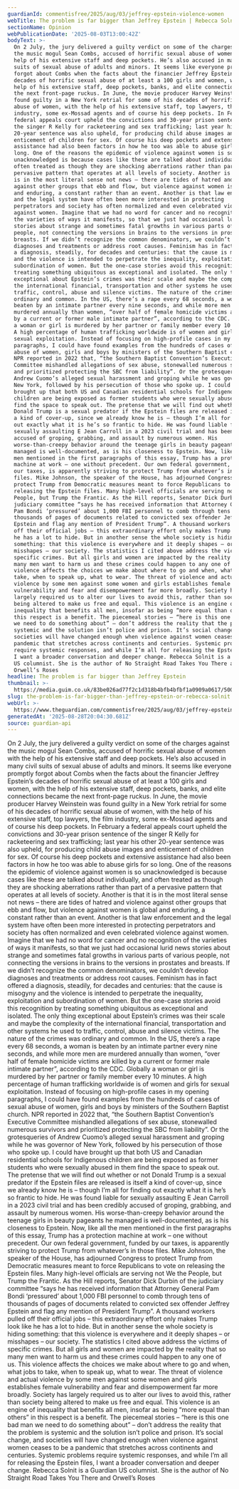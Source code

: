 ```yaml
---
guardianId: commentisfree/2025/aug/03/jeffrey-epstein-violence-women
webTitle: The problem is far bigger than Jeffrey Epstein | Rebecca Solnit
sectionName: Opinion
webPublicationDate: '2025-08-03T13:00:42Z'
bodyText: >-
  On 2 July, the jury delivered a guilty verdict on some of the charges against
  the music mogul Sean Combs, accused of horrific sexual abuse of women with the
  help of his extensive staff and deep pockets. He’s also accused in many civil
  suits of sexual abuse of adults and minors. It seems like everyone promptly
  forgot about Combs when the facts about the financier Jeffrey Epstein’s
  decades of horrific sexual abuse of at least a 100 girls and women, with the
  help of his extensive staff, deep pockets, banks, and elite connections became
  the next front-page ruckus. In June, the movie producer Harvey Weinstein was
  found guilty in a New York retrial for some of his decades of horrific sexual
  abuse of women, with the help of his extensive staff, top lawyers, the film
  industry, some ex-Mossad agents and of course his deep pockets. In February a
  federal appeals court upheld the convictions and 30-year prison sentence of
  the singer R Kelly for racketeering and sex trafficking; last year his other
  20-year sentence was also upheld, for producing child abuse images and
  enticement of children for sex. Of course his deep pockets and extensive
  assistance had also been factors in how he too was able to abuse girls for so
  long. One of the reasons the epidemic of violence against women is so
  unacknowledged is because cases like these are talked about individually, and
  often treated as though they are shocking aberrations rather than part of a
  pervasive pattern that operates at all levels of society. Another is that it
  is in the most literal sense not news – there are tides of hatred and violence
  against other groups that ebb and flow, but violence against women is global
  and enduring, a constant rather than an event. Another is that law enforcement
  and the legal system have often been more interested in protecting
  perpetrators and society has often normalized and even celebrated violence
  against women. Imagine that we had no word for cancer and no recognition of
  the varieties of ways it manifests, so that we just had occasional lurid news
  stories about strange and sometimes fatal growths in various parts of various
  people, not connecting the versions in brains to the versions in prostates and
  breasts. If we didn’t recognize the common denominators, we couldn’t develop
  diagnoses and treatments or address root causes. Feminism has in fact offered
  a diagnosis, steadily, for decades and centuries: that the cause is misogyny
  and the violence is intended to perpetrate the inequality, exploitation and
  subordination of women. But the one-case stories avoid this recognition by
  treating something ubiquitous as exceptional and isolated. The only thing
  exceptional about Epstein’s crimes was their scale and maybe the complexity of
  the international financial, transportation and other systems he used to
  traffic, control, abuse and silence victims. The nature of the crimes was
  ordinary and common. In the US, there’s a rape every 68 seconds, a woman is
  beaten by an intimate partner every nine seconds, and while more men are
  murdered annually than women, “over half of female homicide victims are killed
  by a current or former male intimate partner”, according to the CDC. Globally
  a woman or girl is murdered by her partner or family member every 10 minutes.
  A high percentage of human trafficking worldwide is of women and girls for
  sexual exploitation. Instead of focusing on high-profile cases in my opening
  paragraphs, I could have found examples from the hundreds of cases of sexual
  abuse of women, girls and boys by ministers of the Southern Baptist church.
  NPR reported in 2022 that, “the Southern Baptist Convention’s Executive
  Committee mishandled allegations of sex abuse, stonewalled numerous survivors
  and prioritized protecting the SBC from liability”. Or the grotesqueries of
  Andrew Cuomo’s alleged sexual harassment and groping while he was governor of
  New York, followed by his persecution of those who spoke up. I could have
  brought up that both US and Canadian residential schools for Indigenous
  children are being exposed as former students who were sexually abused in them
  find the space to speak out. The pretense that we will find out whether or not
  Donald Trump is a sexual predator if the Epstein files are released is itself
  a kind of cover-up, since we already know he is – though I’m all for finding
  out exactly what it is he’s so frantic to hide. He was found liable for
  sexually assaulting E Jean Carroll in a 2023 civil trial and has been credibly
  accused of groping, grabbing, and assault by numerous women. His
  worse-than-creepy behavior around the teenage girls in beauty pageants he
  managed is well-documented, as is his closeness to Epstein. Now, like all the
  men mentioned in the first paragraphs of this essay, Trump has a protection
  machine at work – one without precedent. Our own federal government, funded by
  our taxes, is apparently striving to protect Trump from whatever’s in those
  files. Mike Johnson, the speaker of the House, has adjourned Congress to
  protect Trump from Democratic measures meant to force Republicans to vote on
  releasing the Epstein files. Many high-level officials are serving not We the
  People, but Trump the Frantic. As the Hill reports, Senator Dick Durbin of the
  judiciary committee “says he has received information that Attorney General
  Pam Bondi ‘pressured’ about 1,000 FBI personnel to comb through tens of
  thousands of pages of documents related to convicted sex offender Jeffrey
  Epstein and flag any mention of President Trump”. A thousand workers pulled
  off their official jobs – this extraordinary effort only makes Trump look like
  he has a lot to hide. But in another sense the whole society is hiding
  something: that this violence is everywhere and it deeply shapes – or
  misshapes – our society. The statistics I cited above address the victims of
  specific crimes. But all girls and women are impacted by the reality that so
  many men want to harm us and these crimes could happen to any one of us. This
  violence affects the choices we make about where to go and when, what jobs to
  take, when to speak up, what to wear. The threat of violence and actual
  violence by some men against some women and girls establishes female
  vulnerability and fear and disempowerment far more broadly. Society has
  largely required us to alter our lives to avoid this, rather than society
  being altered to make us free and equal. This violence is an engine of
  inequality that benefits all men, insofar as being “more equal than others” in
  this respect is a benefit. The piecemeal stories – “here is this one bad man
  we need to do something about” – don’t address the reality that the problem is
  systemic and the solution isn’t police and prison. It’s social change, and
  societies will have changed enough when violence against women ceases to be a
  pandemic that stretches across continents and centuries. Systemic problems
  require systemic responses, and while I’m all for releasing the Epstein files,
  I want a broader conversation and deeper change. Rebecca Solnit is a Guardian
  US columnist. She is the author of No Straight Road Takes You There and
  Orwell’s Roses
headline: The problem is far bigger than Jeffrey Epstein
thumbnail: >-
  https://media.guim.co.uk/83be026ad77f2c1d318b4bfb4bfbf1a0909a0617/500_0_5000_4000/500.jpg
slug: the-problem-is-far-bigger-than-jeffrey-epstein-or-rebecca-solnit
webUrl: >-
  https://www.theguardian.com/commentisfree/2025/aug/03/jeffrey-epstein-violence-women
generatedAt: '2025-08-28T20:04:30.681Z'
source: guardian-api
---
```

On 2 July, the jury delivered a guilty verdict on some of the charges against the music mogul Sean Combs, accused of horrific sexual abuse of women with the help of his extensive staff and deep pockets. He’s also accused in many civil suits of sexual abuse of adults and minors. It seems like everyone promptly forgot about Combs when the facts about the financier Jeffrey Epstein’s decades of horrific sexual abuse of at least a 100 girls and women, with the help of his extensive staff, deep pockets, banks, and elite connections became the next front-page ruckus. In June, the movie producer Harvey Weinstein was found guilty in a New York retrial for some of his decades of horrific sexual abuse of women, with the help of his extensive staff, top lawyers, the film industry, some ex-Mossad agents and of course his deep pockets. In February a federal appeals court upheld the convictions and 30-year prison sentence of the singer R Kelly for racketeering and sex trafficking; last year his other 20-year sentence was also upheld, for producing child abuse images and enticement of children for sex. Of course his deep pockets and extensive assistance had also been factors in how he too was able to abuse girls for so long. One of the reasons the epidemic of violence against women is so unacknowledged is because cases like these are talked about individually, and often treated as though they are shocking aberrations rather than part of a pervasive pattern that operates at all levels of society. Another is that it is in the most literal sense not news – there are tides of hatred and violence against other groups that ebb and flow, but violence against women is global and enduring, a constant rather than an event. Another is that law enforcement and the legal system have often been more interested in protecting perpetrators and society has often normalized and even celebrated violence against women. Imagine that we had no word for cancer and no recognition of the varieties of ways it manifests, so that we just had occasional lurid news stories about strange and sometimes fatal growths in various parts of various people, not connecting the versions in brains to the versions in prostates and breasts. If we didn’t recognize the common denominators, we couldn’t develop diagnoses and treatments or address root causes. Feminism has in fact offered a diagnosis, steadily, for decades and centuries: that the cause is misogyny and the violence is intended to perpetrate the inequality, exploitation and subordination of women. But the one-case stories avoid this recognition by treating something ubiquitous as exceptional and isolated. The only thing exceptional about Epstein’s crimes was their scale and maybe the complexity of the international financial, transportation and other systems he used to traffic, control, abuse and silence victims. The nature of the crimes was ordinary and common. In the US, there’s a rape every 68 seconds, a woman is beaten by an intimate partner every nine seconds, and while more men are murdered annually than women, “over half of female homicide victims are killed by a current or former male intimate partner”, according to the CDC. Globally a woman or girl is murdered by her partner or family member every 10 minutes. A high percentage of human trafficking worldwide is of women and girls for sexual exploitation. Instead of focusing on high-profile cases in my opening paragraphs, I could have found examples from the hundreds of cases of sexual abuse of women, girls and boys by ministers of the Southern Baptist church. NPR reported in 2022 that, “the Southern Baptist Convention’s Executive Committee mishandled allegations of sex abuse, stonewalled numerous survivors and prioritized protecting the SBC from liability”. Or the grotesqueries of Andrew Cuomo’s alleged sexual harassment and groping while he was governor of New York, followed by his persecution of those who spoke up. I could have brought up that both US and Canadian residential schools for Indigenous children are being exposed as former students who were sexually abused in them find the space to speak out. The pretense that we will find out whether or not Donald Trump is a sexual predator if the Epstein files are released is itself a kind of cover-up, since we already know he is – though I’m all for finding out exactly what it is he’s so frantic to hide. He was found liable for sexually assaulting E Jean Carroll in a 2023 civil trial and has been credibly accused of groping, grabbing, and assault by numerous women. His worse-than-creepy behavior around the teenage girls in beauty pageants he managed is well-documented, as is his closeness to Epstein. Now, like all the men mentioned in the first paragraphs of this essay, Trump has a protection machine at work – one without precedent. Our own federal government, funded by our taxes, is apparently striving to protect Trump from whatever’s in those files. Mike Johnson, the speaker of the House, has adjourned Congress to protect Trump from Democratic measures meant to force Republicans to vote on releasing the Epstein files. Many high-level officials are serving not We the People, but Trump the Frantic. As the Hill reports, Senator Dick Durbin of the judiciary committee “says he has received information that Attorney General Pam Bondi ‘pressured’ about 1,000 FBI personnel to comb through tens of thousands of pages of documents related to convicted sex offender Jeffrey Epstein and flag any mention of President Trump”. A thousand workers pulled off their official jobs – this extraordinary effort only makes Trump look like he has a lot to hide. But in another sense the whole society is hiding something: that this violence is everywhere and it deeply shapes – or misshapes – our society. The statistics I cited above address the victims of specific crimes. But all girls and women are impacted by the reality that so many men want to harm us and these crimes could happen to any one of us. This violence affects the choices we make about where to go and when, what jobs to take, when to speak up, what to wear. The threat of violence and actual violence by some men against some women and girls establishes female vulnerability and fear and disempowerment far more broadly. Society has largely required us to alter our lives to avoid this, rather than society being altered to make us free and equal. This violence is an engine of inequality that benefits all men, insofar as being “more equal than others” in this respect is a benefit. The piecemeal stories – “here is this one bad man we need to do something about” – don’t address the reality that the problem is systemic and the solution isn’t police and prison. It’s social change, and societies will have changed enough when violence against women ceases to be a pandemic that stretches across continents and centuries. Systemic problems require systemic responses, and while I’m all for releasing the Epstein files, I want a broader conversation and deeper change. Rebecca Solnit is a Guardian US columnist. She is the author of No Straight Road Takes You There and Orwell’s Roses
